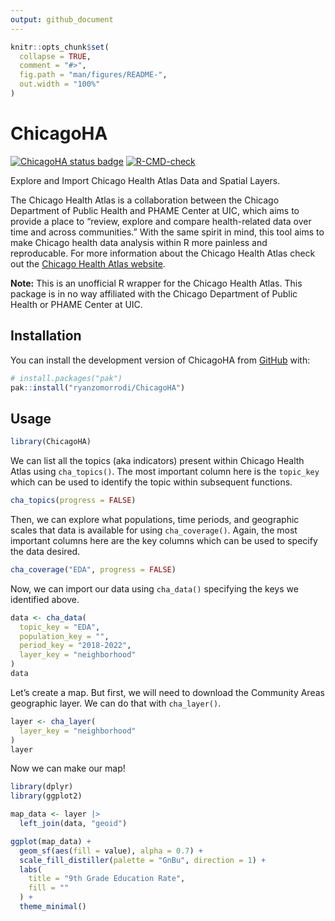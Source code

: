 ```yaml
---
output: github_document
---
```


<!-- README.md is generated from README.Rmd. Please edit that file -->

```r
knitr::opts_chunk$set(
  collapse = TRUE,
  comment = "#>",
  fig.path = "man/figures/README-",
  out.width = "100%"
)
```

# ChicagoHA

<!-- badges: start -->
[![ChicagoHA status badge](https://ryanzomorrodi.r-universe.dev/badges/ChicagoHA)](https://ryanzomorrodi.r-universe.dev/ChicagoHA)
[![R-CMD-check](https://github.com/ryanzomorrodi/ChicagoHA/actions/workflows/R-CMD-check.yaml/badge.svg)](https://github.com/ryanzomorrodi/ChicagoHA/actions/workflows/R-CMD-check.yaml)
<!-- badges: end -->

Explore and Import Chicago Health Atlas Data and Spatial Layers.

The Chicago Health Atlas is a collaboration between the Chicago Department of Public Health and PHAME Center at UIC, which aims to provide a place to "review, explore and compare health-related data over time and across communities." With the same spirit in mind, this tool aims to make Chicago health data analysis within R more painless and reproducable. For more information about the Chicago Health Atlas check out the [Chicago Health Atlas website](https://chicagohealthatlas.org/). 

**Note:** This is an unofficial R wrapper for the Chicago Health Atlas. This package is in no way affiliated with the Chicago Department of Public Health or PHAME Center at UIC.

## Installation

You can install the development version of ChicagoHA from
[GitHub](https://github.com/ryanzomorrodi/ChicagoHA) with:

``` r
# install.packages("pak")
pak::install("ryanzomorrodi/ChicagoHA")
```

## Usage
```r
library(ChicagoHA)
```

We can list all the topics (aka indicators) present within Chicago Health Atlas using `cha_topics()`. The most important column here is the `topic_key` which can be used to identify the topic within subsequent functions.
```r
cha_topics(progress = FALSE)
```

Then, we can explore what populations, time periods, and geographic scales that data is available for using `cha_coverage()`. Again, the most important columns here are the key columns which can be used to specify the data desired.
```r
cha_coverage("EDA", progress = FALSE)
```

Now, we can import our data using `cha_data()` specifying the keys we identified above.
```r
data <- cha_data(
  topic_key = "EDA",
  population_key = "",
  period_key = "2018-2022",
  layer_key = "neighborhood"
)
data
```

Let's create a map. But first, we will need to download the Community Areas geographic layer. We can do that with `cha_layer()`.
```r
layer <- cha_layer(
  layer_key = "neighborhood"
)
layer
```

Now we can make our map!
```r
library(dplyr)
library(ggplot2)

map_data <- layer |>
  left_join(data, "geoid") 

ggplot(map_data) +
  geom_sf(aes(fill = value), alpha = 0.7) +
  scale_fill_distiller(palette = "GnBu", direction = 1) +
  labs(
    title = "9th Grade Education Rate",
    fill = ""
  ) +
  theme_minimal()
```
